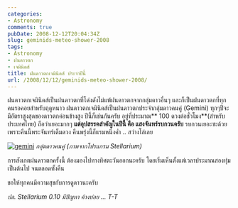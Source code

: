 ```yaml
---
categories:
- Astronomy
comments: true
pubDate: 2008-12-12T20:04:34Z
slug: geminids-meteo-shower-2008
tags:
- Astronomy
- ฝนดาวตก
- เจมินิดส์
title: ฝนดาวตกเจมินิดส์ ประจำปีนี้
url: /2008/12/12/geminids-meteo-shower-2008/
---
```


ฝนดาวตกเจมินิดส์เป็นฝนดาวตกที่โด่งดังไม่แพ้ฝนดาวตกจากกลุ่มดาวอื่นๆ และก็เป็นฝนดาวตกที่ทุกคนรอคอยสำหรับฤดูหนาว ฝนดาวตกเจมินิดส์เป็นฝนดาวตกประจำกลุ่มดาวคนคู่ (Gemini) ทุกๆปีจะมีอัตราสูงสุดของดาวตกค่อนข้างสูง ปีนี้ก็เช่นกันครับ อยู่ที่ประมาณ** 100 ดวงต่อชั่วโมง**(สำหรับประเทศไทย) ถือว่าเยอะมากๆ **แต่อุปสรรคสำคัญในปีนี้ คือ แสงจันทร์รบกวนครับ** รบกวนเยอะซะด้วย เพราะคืนนี้พระจันทร์เต็มดวง คืนพรุ่งนี้ก็แรมหนึ่งค่ำ .. สว่างโล่เลย



[![gemini](https://armno.in.th/wp-content/uploads/2008/12/gemini-thumb.png)](https://armno.in.th/wp-content/uploads/2008/12/gemini.png)
_กลุ่มดาวคนคู่ (ภาพจากโปรแกรม Stellarium)_



การสังเกตฝนดาวตกครั้งนี้ ต้องมองไปทางทิศตะวันออกนะครับ โดยเริ่มเห็นตั้งแต่เวลาประมาณสองทุ่มเป็นต้นไป จนตลอดทั้งคืน



ขอให้ทุกคนมีความสุขกับการดูดาวนะครับ



_ปล. Stellarium 0.10 มีปัญหา ค้างบ่อย … T-T_
